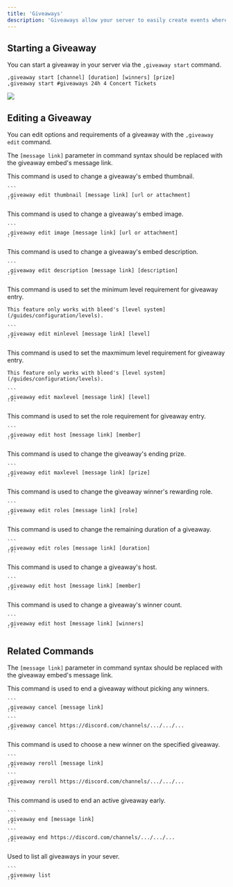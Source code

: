 ```yaml
---
title: 'Giveaways'
description: 'Giveaways allow your server to easily create events where participants have the chance to win set prizes.'
---
```


## Starting a Giveaway

You can start a giveaway in your server via the `,giveaway start` command.

```
,giveaway start [channel] [duration] [winners] [prize]
,giveaway start #giveaways 24h 4 Concert Tickets
```

<Frame type="glass" caption="Simple giveaway usage">
  <img src="https://github.com/ju/docs/blob/main/static/gw.png?raw=true"/>
</Frame>

## Editing a Giveaway

You can edit options and requirements of a giveaway with the `,giveaway edit` command.

<Info>The `[message link]` parameter in command syntax should be replaced with the giveaway embed's message link.</Info>

<AccordionGroup>
  <Accordion title="Change a giveaway's thumbnail">
    This command is used to change a giveaway's embed thumbnail.

    ```
    ,giveaway edit thumbnail [message link] [url or attachment]
    ```
  </Accordion>

  <Accordion title="Change a giveaway's image">
    This command is used to change a giveaway's embed image.

    ```
    ,giveaway edit image [message link] [url or attachment]
    ```
  </Accordion>

  <Accordion title="Change a giveaway's description">
    This command is used to change a giveaway's embed description.

    ```
    ,giveaway edit description [message link] [description]
    ```
  </Accordion>

  <Accordion title="Change a giveaway's minimum level">
    This command is used to set the minimum level requirement for giveaway entry.

    This feature only works with bleed's [level system](/guides/configuration/levels).

    ```
    ,giveaway edit minlevel [message link] [level]
    ```
  </Accordion>

  <Accordion title="Change a giveaway's maximum level">
    This command is used to set the maxmimum level requirement for giveaway entry.

    This feature only works with bleed's [level system](/guides/configuration/levels).

    ```
    ,giveaway edit maxlevel [message link] [level]
    ```
  </Accordion>

  <Accordion title="Change a giveaway's required role">
    This command is used to set the role requirement for giveaway entry.

    ```
    ,giveaway edit host [message link] [member]
    ```
  </Accordion>

  <Accordion title="Change a giveaway's prize">
    This command is used to change the giveaway's ending prize.

    ```
    ,giveaway edit maxlevel [message link] [prize]
    ```
  </Accordion>

  <Accordion title="Change a giveaway's winner roles">
    This command is used to change the giveaway winner's rewarding role.

    ```
    ,giveaway edit roles [message link] [role]
    ```
  </Accordion>

  <Accordion title="Change a giveaway's duration">
    This command is used to change the remaining duration of a giveaway.

    ```
    ,giveaway edit roles [message link] [duration]
    ```
  </Accordion>

  <Accordion title="Change a giveaway's host">
    This command is used to change a giveaway's host.

    ```
    ,giveaway edit host [message link] [member]
    ```
  </Accordion>

  <Accordion title="Change a giveaway's winners">
    This command is used to change a giveaway's winner count.

    ```
    ,giveaway edit host [message link] [winners]
    ```
  </Accordion>
</AccordionGroup>

## Related Commands

<Info>The `[message link]` parameter in command syntax should be replaced with the giveaway embed's message link.</Info>

<AccordionGroup>
  <Accordion title="Cancel a giveaway">
   This command is used to end a giveaway without picking any winners.

    ```
    ,giveaway cancel [message link]
    ```
    ```
    ,giveaway cancel https://discord.com/channels/.../.../...
    ```

  </Accordion>

  <Accordion title="Reroll a giveaway">
    This command is used to choose a new winner on the specified giveaway.

    ```
    ,giveaway reroll [message link]
    ```
    ```
    ,giveaway reroll https://discord.com/channels/.../.../...
    ```
  </Accordion>

  <Accordion title="End a giveaway">
    This command is used to end an active giveaway early.

    ```
    ,giveaway end [message link]
    ```
    ```
    ,giveaway end https://discord.com/channels/.../.../...
    ```
  </Accordion>
  <Accordion title="List all giveaways">
    Used to list all giveaways in your sever.

    ```
    ,giveaway list
    ```
  </Accordion>
</AccordionGroup>